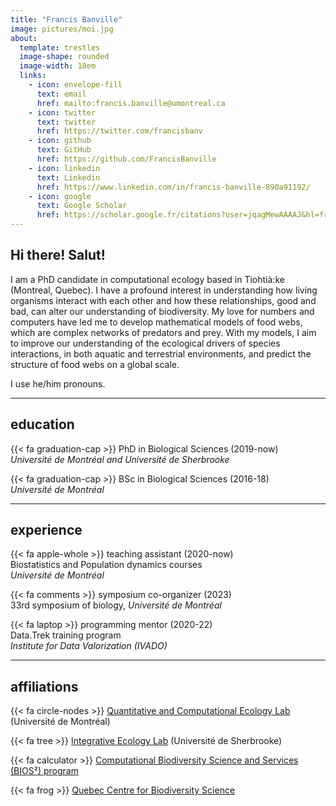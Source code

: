 ```yaml
---
title: "Francis Banville"
image: pictures/moi.jpg
about: 
  template: trestles
  image-shape: rounded
  image-width: 18em
  links:
    - icon: envelope-fill
      text: email
      href: mailto:francis.banville@umontreal.ca
    - icon: twitter
      text: twitter
      href: https://twitter.com/francisbanv
    - icon: github
      text: GitHub
      href: https://github.com/FrancisBanville
    - icon: linkedin
      text: Linkedin
      href: https://www.linkedin.com/in/francis-banville-890a91192/
    - icon: google
      text: Google Scholar
      href: https://scholar.google.fr/citations?user=jqagMewAAAAJ&hl=fr&oi=ao
---
```


## Hi there! Salut!

I am a PhD candidate in computational ecology based in Tiohtià:ke (Montreal, Quebec). I have a profound interest in understanding how living organisms interact with each other and how these relationships, good and bad, can alter our understanding of biodiversity. My love for numbers and computers have led me to develop mathematical models of food webs, which are complex networks of predators and prey. With my models, I aim to improve our understanding of the ecological drivers of species interactions, in both aquatic and terrestrial environments, and predict the structure of food webs on a global scale.

I use he/him pronouns.

------------------------------------------------------------------------

## education

{{< fa graduation-cap >}} PhD in Biological Sciences (2019-now)\
*Université de Montréal and Université de Sherbrooke*

{{< fa graduation-cap >}} BSc in Biological Sciences (2016-18)\
*Université de Montréal*

------------------------------------------------------------------------

## experience

{{< fa apple-whole >}} teaching assistant (2020-now)\
Biostatistics and Population dynamics courses\
*Université de Montréal*

{{< fa comments >}} symposium co-organizer (2023)\
33rd symposium of biology, *Université de Montréal*

{{< fa laptop >}} programming mentor (2020-22)\
Data.Trek training program\
*Institute for Data Valorization (IVADO)*

------------------------------------------------------------------------

## affiliations

{{< fa circle-nodes >}} [Quantitative and Computational Ecology Lab](https://poisotlab.io/) (Université de Montréal) 

{{< fa tree >}} [Integrative Ecology Lab](https://ielab.recherche.usherbrooke.ca/) (Université de Sherbrooke)

{{< fa calculator >}} [Computational Biodiversity Science and Services (BIOS²) program](https://bios2.usherbrooke.ca/#)

{{< fa frog >}} [Quebec Centre for Biodiversity Science](https://qcbs.ca/)






